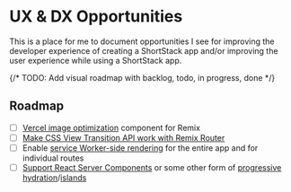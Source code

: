 # UX & DX Opportunities

This is a place for me to document opportunities I see for improving the developer experience of creating a ShortStack app and/or improving the user experience while using a ShortStack app.

{/* TODO: Add visual roadmap with backlog, todo, in progress, done */}

## Roadmap

-   [ ] [Vercel image optimization](https://vercel.com/docs/concepts/image-optimization) component for Remix
-   [ ] [Make CSS View Transition API work with Remix Router](https://github.com/remix-run/react-router/discussions/10276)
-   [ ] Enable [service Worker-side rendering](https://astro-sw-demo.netlify.app/blogs/1) for the entire app and for individual routes
-   [ ] [Support React Server Components](https://github.com/remix-run/remix/discussions/680#discussioncomment-1831579) or some other form of [progressive hydration](https://www.patterns.dev/posts/progressive-hydration)/[islands](https://www.patterns.dev/posts/islands-architecture)
